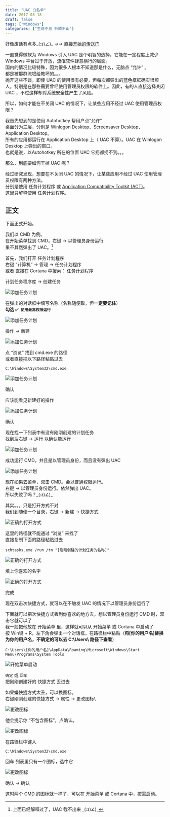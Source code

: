 ```yaml
---
title: "UAC 白名单"
date: 2017-08-18
draft: false
tags: ["Windows"]
categories: ["生命不息 折腾不止"]
---
```


好像废话有点多\_(:з)∠)\_ ->-> [直接开始的传送门](#Start)

一直觉得微软为 Windows 引入 UAC 是个明智的选择，它能在一定程度上减少 Windows 平台过于开放，流氓软件肆意横行的局面。\
国内的情况比较特殊，因为很多人根本不知道那是什么，无脑点 “允许” 。\
都是被那群流氓给教坏的。。。\
抛开这些不谈，即使 UAC 的使用很有必要，但每次都弹出的蓝色框框确实很烦人，特别是在那些需要曾经使用管理员权限的软件上。因此，有的人直接选择关闭 UAC ，不过这样却对系统安全性产生了风险。

所以，如何才能在不关闭 UAC 的情况下，让某些应用不经过 UAC 使用管理员权限？

我首先想到的是使用 Autohotkey 帮用户点“允许”\
桌面分为三层，分别是 Winlogon Desktop、Screensaver Desktop、Application Desktop。\
所有的应用都运行在 Application Desktop 上（ UAC 不算）。UAC 在 Winlogon Desktop 上弹出的窗口。\
也就是说，以Autohotkey 所在的位置 UAC 它捞都捞不到。。。

那么，到底要如何干掉 UAC 呢？

经过研究发现，想要在不关闭 UAC 的情况下，让某些应用不经过 UAC 使用管理员权限有两种方法。\
分别是使用 任务计划程序 或 [Application Compatibility Toolkit (ACT)](<https://technet.microsoft.com/en-us/library/cc766242(v=ws.10).aspx>)。\
这里只解释使用 任务计划程序。

## 正文

下面正式开始。

我们以 CMD 为例。\
在开始菜单找到 CMD，右键 -> 以管理员身份运行\
果不其然弹出了 UAC。[^1]

[^1]: 上面已经解释过了，UAC 截不出来 \_(:з)∠)\_

首先，我们打开 任务计划程序\
右键 “计算机” -> 管理 -> 任务计划程序\
或者 直接在 Cortana 中搜索： 任务计划程序

计划任务程序库 -> 创建任务

![添加任务计划](https://mogeko.github.io/blog-images/r/001/RunCMDAdmin_1.png)

在弹出的对话框中填写名称（名称随便取，但**一定要记住**）\
**勾选 `✅ 使用最高权限运行`**

![添加任务计划](https://mogeko.github.io/blog-images/r/001/RunCMDAdmin_2.png)

操作 -> 新建

![添加任务计划](https://mogeko.github.io/blog-images/r/001/RunCMDAdmin_3.png)

点 “浏览” 找到 cmd.exe 的路径\
或者直接把以下路径粘贴过去

```plaintext
C:\Windows\System32\cmd.exe
```

![添加任务计划](https://mogeko.github.io/blog-images/r/001/RunCMDAdmin_4.png)

确认

应该能看见新建好的操作

![添加任务计划](https://mogeko.github.io/blog-images/r/001/RunCMDAdmin_5.png)

确认

现在找一下列表中有没有刚刚创建的计划任务\
找到后右键 -> 运行 以确认能运行

![添加任务计划](https://mogeko.github.io/blog-images/r/001/RunCMDAdmin_6.png)

成功运行 CMD，并且是以管理员身份，而且没有弹出 UAC

![添加任务计划](https://mogeko.github.io/blog-images/r/001/RunCMDAdmin_7.png)

现在如果去菜单，双击 CMD。会以普通权限运行。\
右键 -> 以管理员身份运行。依然弹出 UAC。\
所以失败了吗？\_(:з)∠)\_

其实。。。只是打开方式不对\
我们到随便一个目录，右键 -> 新建 -> 快捷方式

![正确的打开方式](https://mogeko.github.io/blog-images/r/001/Shortcut_1.png)

这里的路径就不能通过 “浏览” 来找了\
直接复制下面的路径粘贴过去

```plaintext
schtasks.exe /run /tn "[刚刚创建的计划任务的名称]"
```

![正确的打开方式](https://mogeko.github.io/blog-images/r/001/Shortcut_2.png)

填上你喜欢的名字

![正确的打开方式](https://mogeko.github.io/blog-images/r/001/Shortcut_3.png)

完成

现在双击次快捷方式，就可以在不触发 UAC 的情况下以管理员身份运行了

下面就可以把次快捷方式丢到你喜欢的地方去，想以管理员身份运行 CMD 时，双击它就可以了\
我一般把他放在 开始菜单 里，这样就可以从 开始菜单 或 Cortana 中启动了\
按 Win键 + R，左下角会弹出一个对话框，在路径栏中粘贴（**将[你的用户名]替换为你的用户名，不确定的可以去 C:\Users\ 路径下查看**）

```plaintext
C:\Users\[你的用户名]\AppData\Roaming\Microsoft\Windows\Start Menu\Programs\System Tools
```

![开始菜单启动](https://mogeko.github.io/blog-images/r/001/MoveStartMenu.png)

`确定` 或 `回车`\
把刚刚创建好的 快捷方式 丢进去

如果嫌快捷方式太丑，可以换图标。\
右键刚刚创建的快捷方式 -> 属性 -> 更改图标\

![更改图标](https://mogeko.github.io/blog-images/r/001/ReIcon_1.png)

他会提示你 “不包含图标”，点确认。

![更改图标](https://mogeko.github.io/blog-images/r/001/ReIcon_2.png)

在路径栏中键入

```plaintext
C:\Windows\System32\cmd.exe
```

回车 列表里只有一个图标，选中它

![更改图标](https://mogeko.github.io/blog-images/r/001/ReIcon_3.png)

确认 -> 确认

这时两个 CMD 的图标就一样了，可以在 开始菜单 或 Cortana 中，按需启动。
